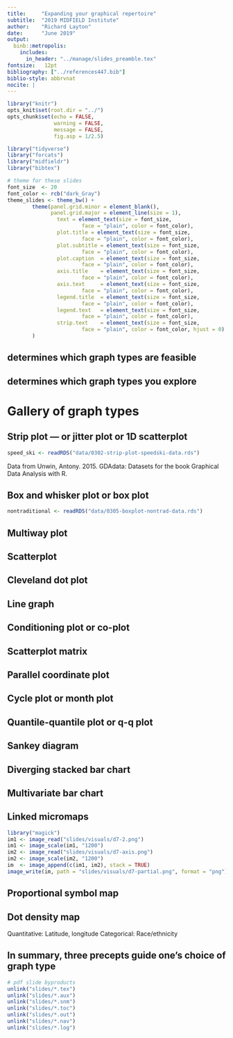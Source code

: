 ```yaml
---
title:     "Expanding your graphical repertoire"
subtitle:  "2019 MIDFIELD Institute"
author:    "Richard Layton"
date:      "June 2019"
output:
  binb::metropolis:
    includes:
      in_header: "../manage/slides_preamble.tex"
fontsize:   12pt
bibliography: ["../references447.bib"]
biblio-style: abbrvnat
nocite: | 
---
```


```r
library("knitr")
opts_knit$set(root.dir = "../")
opts_chunk$set(echo = FALSE, 
               warning = FALSE, 
               message = FALSE, 
               fig.asp = 1/2.5)
```

```r
library("tidyverse")
library("forcats")
library("midfieldr")
library("bibtex")

# theme for these slides 
font_size  <- 20
font_color <- rcb("dark_Gray")
theme_slides <- theme_bw() + 
        theme(panel.grid.minor = element_blank(),  
              panel.grid.major = element_line(size = 1), 
                text = element_text(size = font_size, 
                        face = "plain", color = font_color),
                plot.title = element_text(size = font_size, 
                        face = "plain", color = font_color),
                plot.subtitle = element_text(size = font_size, 
                        face = "plain", color = font_color),
                plot.caption  = element_text(size = font_size, 
                        face = "plain", color = font_color),
                axis.title    = element_text(size = font_size, 
                        face = "plain", color = font_color),
                axis.text     = element_text(size = font_size, 
                        face = "plain", color = font_color),
                legend.title  = element_text(size = font_size, 
                        face = "plain", color = font_color),
                legend.text   = element_text(size = font_size, 
                        face = "plain", color = font_color),
                strip.text    = element_text(size = font_size, 
                        face = "plain", color = font_color, hjust = 0)
        )
```










## \alert{Data structure} determines which graph types are feasible

\bigskip
\begin{adjustwidth}{-1.7em}{-1.7em}
\begin{tabular}{@{} >{\raggedright\arraybackslash} m{39mm} m{30mm} m{37mm} @{}}
&
\includegraphics[width = 30mm]{visuals/sd011-14.png}  
& 
Number of variables?\newline
Continuous or discrete?\newline
\quad\\

Number of observations?&&\\

&
\includegraphics[width = 30mm]{visuals/sd011-14b.png}  
& 
Number of variables?\newline
Nominal or ordinal?\newline
Number of levels each?
\end{tabular}
\end{adjustwidth}
\FloatBarrier





## \alert{Graphical repertoire} determines which graph types you explore

\begin{adjustwidth}{-3em}{0em}
\vertskip{-1.85} 
\includegraphics[scale=0.776]{visuals/sd011-13.png}
\end{adjustwidth}
\FloatBarrier

\vertskip{-13}
\begin{columns}[onlytextwidth]

   \begin{column}{0.58\textwidth}\bf\large
   strip plot\\
   box and whisker plot\\
   multiway\\
   scatterplot\\
   dot plot\\
   line graph\\
   conditioning plot\\
   scatterplot matrix\\
   parallel coordinate plot
   \end{column}

   \begin{column}{0.45\textwidth}\bf\large
   cycle plot\\
   quantile-quantile plot\\
   Sankey diagram\\
   diverging stacked bar\\
   multivariate bar\\
   micromaps\\
   proportional symbol map\\
   dot density map\\
   \quad\\
   \end{column}

\end{columns}













# Gallery of graph types 

 







## Strip plot --- or jitter plot or 1D scatterplot

```r
speed_ski <- readRDS("data/0302-strip-plot-speedski-data.rds")
```

\begin{adjustwidth}{-1.7em}{-1.7em}
Quantitative: Speed\newline    
Categorical: Event, sex
\end{adjustwidth}

\begin{adjustwidth}{-3em}{0em}
\vertskip{-0.5}
\includegraphics[width = 1.15\textwidth]{visuals/0302-strip-plot-speedski-slides.png}
\end{adjustwidth}

\scriptsize\raggedright
\vertskip{0.5}
Data from Unwin, Antony. 2015. GDAdata: Datasets for the book Graphical Data Analysis with R.









## Box and whisker plot or box plot 

```r
nontraditional <- readRDS("data/0305-boxplot-nontrad-data.rds")
```

\begin{adjustwidth}{-1.7em}{-1.7em}
Quantitative: Years enrolled\newline    
Categorical: Path + sex
\end{adjustwidth}

\begin{adjustwidth}{-3em}{0em}
\vertskip{-0.5}
\includegraphics[width = 1.15\textwidth]{visuals/0305-boxplot-nontrad-slides.png}
\end{adjustwidth}










## Multiway plot 

\begin{adjustwidth}{-1.7em}{-1.7em}
Quantitative: Graduation rate\newline   
Categorical: Race/ethnicity/sex, major 

\centering\includegraphics[height = 0.75\textheight]{visuals/fig004-grad-rate.png}
\end{adjustwidth}










## Scatterplot 

\begin{adjustwidth}{-1.7em}{-1.7em}
Quantitative: Migrators attracted, migrators graduated\newline    
Categorical: Race/ethnicity, sex, major 

\includegraphics[height = 0.7\textheight]{visuals/fig010-migr-yield.png}
\end{adjustwidth}
  










## Cleveland dot plot

\begin{adjustwidth}{-1.7em}{-1.7em}
Quantitative: Stickiness\newline  
Categorical: Race/ethnicity/sex, major, graduation destination\newline 

\includegraphics[height = 0.45\textheight]{visuals/dot-plot-example.png}

\end{adjustwidth}
 






## Line graph 

\begin{adjustwidth}{-1.7em}{-1.7em}

\vertskip{0}
\includegraphics[height = 0.95\textheight]{visuals/d4-pollutionMortality-1.png}

\scriptsize\raggedright
\vertskip{-2} 
Thomas Ryan, 2019 portfolio    

\end{adjustwidth}






 









## Conditioning plot or co-plot 

\begin{adjustwidth}{-1.7em}{-1.7em}
Quantitative: Ozone, temperature, wind speed, solar radiation  

\centering
\includegraphics[height = 0.85\textheight]{visuals/co-plot.png}

\end{adjustwidth}








## Scatterplot matrix 

\begin{adjustwidth}{-1.7em}{-1.7em}
Quantitative: Six dimensions of Swiss banknotes 

\centering
\includegraphics[height = 0.85\textheight]{visuals/scatterplot-matrix.png}

\end{adjustwidth}






## Parallel coordinate plot

\begin{adjustwidth}{-1.7em}{-1.7em}
Quantitative: Six dimensions of Swiss banknotes \newline

\centering
\includegraphics[height = 0.65\textheight, trim = 0mm 0mm 0mm 7mm, clip = TRUE]{visuals/parallel-coord.png}

\end{adjustwidth}






## Cycle plot or month plot 

\begin{adjustwidth}{-1.7em}{-1.7em}
Quantitative: Number of wildlife strikes on aircraft \newline
Categorical: Month, year 

\centering
\includegraphics[height = 0.68\textheight, trim = 0mm 0mm 0mm 22mm, clip = TRUE]{visuals/cycle-plot.png}

\raggedright\scriptsize
\vertskip{-1}
https://canonicalized.com/cycle-plots-tableau/
\end{adjustwidth}








## Quantile-quantile plot or q-q plot 

\begin{adjustwidth}{-1.7em}{-1.7em}
Quantitative: Years to graduate quantiles\newline   
Categorical: Traditional students, nontraditional students 

\centering\includegraphics[height = 0.75\textheight]{visuals/fig05-time-to-grad.png}

\end{adjustwidth}








## Sankey diagram 

\begin{adjustwidth}{-1.7em}{-1.7em}
Quantitative: Numbers of students\newline   
Categorical: Starting major, destination major

\centering\includegraphics[height = 0.75\textheight]{visuals/fig005_ise_female.png}

\end{adjustwidth}
















## Diverging stacked bar chart 

\begin{adjustwidth}{-1.7em}{-1.7em}
Quantitative: Frequency of response, count totals\newline   
Categorical: Survey questions, level of confidence 

\centering\includegraphics[height = 0.7\textheight]{visuals/diverging-stacked-bar.png}


\scriptsize\raggedright 
\vertskip{0} 
Thomas Ryan, 2019 portfolio  
\end{adjustwidth}









## Multivariate bar chart 

\bigskip

\begin{columns}
\begin{column}{0.5\textwidth}

Quantitative
\begin{itemize}
\item number of people
\item percent became paralyzed
\end{itemize}

Categorical
\begin{itemize}
\item age group
\item vaccination status
\end{itemize}

\scriptsize
\vertskip{5} 
Few S (2014) Are mosaic plots worthwhile? Visual Business Intelligence Newsletter. Perceptual Edge https://tinyurl.com/y23majn2
\end{column}

\begin{column}{0.55\textwidth}
\includegraphics[width = 1\textwidth]{visuals/cm211-multivariate-bar.png}
\end{column}

\end{columns}

















## Linked micromaps 

```r
library("magick")
im1 <- image_read("slides/visuals/d7-2.png")
im1 <- image_scale(im1, "1200")
im2 <- image_read("slides/visuals/d7-axis.png")
im2 <- image_scale(im2, "1200")
im  <- image_append(c(im1, im2), stack = TRUE)
image_write(im, path = "slides/visuals/d7-partial.png", format = "png")
```

\begin{adjustwidth}{-1.7em}{-1.7em}

\vertskip{0}
\includegraphics[height = 0.9\textheight]{visuals/d7-partial.png}

\scriptsize\raggedright 
\vertskip{-1} 
Nick Harrelson, 2019 portfolio    

\end{adjustwidth}









## Proportional symbol map 

\begin{adjustwidth}{-1.7em}{-1.7em}


\vertskip{-1} 
\includegraphics[height = 0.95\textheight, trim = 0mm 0mm 0mm 12mm, clip = TRUE]{visuals/d5.png}

\scriptsize\raggedright 
\vertskip{-2} 
Nick Harrelson, 2019 portfolio   

\end{adjustwidth}









## Dot density map 

Quantitative: Latitude, longitude \newline
Categorical: Race/ethnicity 

\begin{adjustwidth}{-1.7em}{-1.7em}

\vertskip{0} 
\includegraphics[height = 0.75\textheight]{visuals/cm211-dot-density-map-01.png}

\vertskip{-4} 
\raggedleft\includegraphics[height = 0.2\textheight]{visuals/cm211-dot-density-map-01-legend.png}

\scriptsize\raggedright 
\vertskip{-1} 
http://demographics.virginia.edu/DotMap/ 

\end{adjustwidth}
















## In summary, three precepts guide one's choice of graph type

\vertskip{0.5}
\begin{tabular}{@{} >{\centering\arraybackslash} m{42mm} m{66mm} @{}}

 \includegraphics[width = 42mm]{visuals/sd011-34.png} 
& \alertbf{Data structure} determines\newline which graph types are feasible\\

\includegraphics[width = 42mm, trim = 3mm 10mm 10mm 17mm, clip = TRUE]{visuals/sd011-34b.png}
& \alertbf{Graphical repertoire} determines\newline which graph types you explore\\

\includegraphics[width = 42mm, trim = 0mm 5mm 0mm 6mm, clip = TRUE]{visuals/align-visual-with-verbal.png}
& \alertbf{Design choices} align your visual argument\newline with your rhetorical goals 

\end{tabular}




 

 

 

 

 




```r
# pdf slide byproducts
unlink("slides/*.tex")
unlink("slides/*.aux")
unlink("slides/*.snm")
unlink("slides/*.toc")
unlink("slides/*.out")
unlink("slides/*.nav")
unlink("slides/*.log")
```


